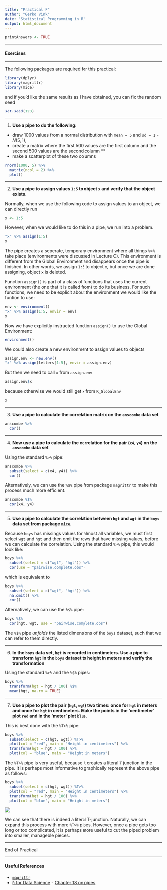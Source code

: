 ```yaml
---
title: "Practical F"
author: "Gerko Vink"
date: "Statistical Programming in R"
output: html_document
---
```



```r
printAnswers <- TRUE

```


---

#### Exercises

---

The following packages are required for this practical:
```r
library(dplyr)
library(magrittr)
library(mice)
```
and if you'd like the same results as I have obtained, you can fix the random seed
```r
set.seed(123)
```

---

1. **Use a pipe to do the following:**

- draw 1000 values from a normal distribution with `mean = 5` and `sd = 1` - $N(5, 1)$, 
- create a matrix where the first 500 values are the first column and the second 500 values are the second column **
- make a scatterplot of these two columns
```r
rnorm(1000, 5) %>%
  matrix(ncol = 2) %>%
  plot()
```

---

2. **Use a pipe to assign values `1:5` to object `x` and verify that the object exists.**

Normally, when we use the following code to assign values to an object, we can directly run
```r
x <- 1:5
```

However, when we would like to do this in a pipe, we run into a problem. 
```r
"x" %>% assign(1:5)
x
```

The pipe creates a seperate, temporary environment where all things `%>%` take place (environments were discussed in Lecture C). This environment is different from the Global Environment and disappears once the pipe is finished. In other words, we assign `1:5` to object `x`, but once we are done assigning, object `x` is deleted. 

Function `assign()` is part of a class of functions that uses the current environment (the one that it is called from) to do its business. For such functions, we need to be explicit about the environment we would like the funtion to use:
```r
env <- environment()
"x" %>% assign(1:5, envir = env)
x
```
Now we have explicitly instructed function `assign()` to use the Global Environment:
```r
environment()
```

We could also create a new environment to assign values to objects
```r
assign.env <- new.env() 
"x" %>% assign(letters[1:5], envir = assign.env)
```
But then we need to call `x` from `assign.env`
```r
assign.env$x
```
because otherwise we would still get `x` from `R_GlobalEnv`
```r
x
```

---

3. **Use a pipe to calculate the correlation matrix on the `anscombe` data set**

```r
anscombe %>%
  cor()
```

---

4. **Now use a pipe to calculate the correlation for the pair (`x4`, `y4`) on the `anscombe` data set**

Using the standard `%>%` pipe:
```r
anscombe %>%
  subset(select = c(x4, y4)) %>%
  cor()
```
Alternatively, we can use the `%$%` pipe from package `magrittr` to make this process much more efficient.
```r
anscombe %$%
  cor(x4, y4)
```

---

5. **Use a pipe to calculate the correlation between `hgt` and `wgt` in the `boys` data set from package `mice`.**

Because `boys` has missings values for almost all variables, we must first select `wgt` and `hgt` and then omit the rows that have missing values, before we can calculate the correlation. Using the standard `%>%` pipe, this would look like:
```r
boys %>%
  subset(select = c("wgt", "hgt")) %>%
  cor(use = "pairwise.complete.obs")
```
which is equivalent to 
```r
boys %>%
  subset(select = c("wgt", "hgt")) %>%
  na.omit() %>%
  cor()
```

Alternatively, we can use the `%$%` pipe:
```r
boys %$% 
  cor(hgt, wgt, use = "pairwise.complete.obs")
```
The `%$%` pipe *unfolds* the listed dimensions of the `boys` dataset, such that we can refer to them directly. 

---

6. **In the `boys` data set, `hgt` is recorded in centimeters. Use a pipe to transform `hgt` in the `boys` dataset to height in meters and verify the transformation**

Using the standard `%>%` and the `%$%` pipes:
```r
boys %>%
  transform(hgt = hgt / 100) %$%
  mean(hgt, na.rm = TRUE)
```

---

7. **Use a pipe to plot the pair (`hgt`, `wgt`) two times: once for `hgt` in meters and once for `hgt` in centimeters. Make the points in the 'centimeter' plot `red` and in the 'meter' plot `blue`. **

This is best done with the `%T>%` pipe:
```r
boys %>%
  subset(select = c(hgt, wgt)) %T>%
  plot(col = "red", main = "Height in centimeters") %>%
  transform(hgt = hgt / 100) %>%
  plot(col = "blue", main = "Height in meters")
```

The `%T>%` pipe is very useful, because it creates a literal `T` junction in the pipe. It is perhaps most informative to graphically represent the above pipe as follows:
```r
boys %>%
  subset(select = c(hgt, wgt)) %T>%
  plot(col = "red", main = "Height in centimeters") %>%
  transform(hgt = hgt / 100) %>%
  plot(col = "blue", main = "Height in meters")
```
![](flow_t_pipe.png)

We can see that there is indeed a literal T-junction. Naturally, we can expand this process with more `%T>%` pipes. However, once a pipe gets too long or too complicated, it is perhaps more useful to cut the piped problem into smaller, manageble pieces. 


---

End of Practical

---

#### Useful References

- [`magrittr`](https://magrittr.tidyverse.org)
- [`R` for Data Science](http://r4ds.had.co.nz) - [Chapter 18 on pipes](http://r4ds.had.co.nz/pipes.html)